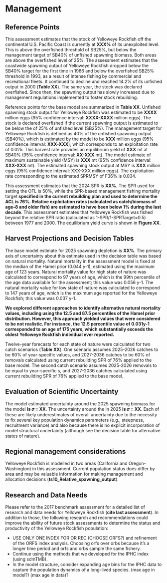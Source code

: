# Management 

## Reference Points

<!-- 1. Unfished spawning stock biomass, summary age biomass, and recruitment, along with unfished spawning stock output.  -->
<!-- 2. Reference points based on B40% for rockfish and round fish and on B25% for flatfish (spawning biomass and/or output, SPR, exploitation rate, equilibrium yield).  -->
<!-- 3.   Reference points based on default SPR proxy (spawning biomass and/or output, SPR, exploitation rate, equilibrium yield).  -->
<!-- 4. Reference points based on MSY (if estimated) (spawning biomass and/or output, SPR, exploitation rate, equilibrium yield).  -->
<!-- 5. Equilibrium yield curve showing various BMSY proxies.   -->

This assessment estimates that the stock of Yelloweye Rockfish off the continental U.S. Pacific Coast is currently at **XXX%** of its unexploited level. This is above the overfished threshold of SB25%, but below the management target of SB40% of unfished spawning biomass. Both areas are above the overfished level of 25%. The assessment estimates that the coastwide spawning output of Yelloweye Rockfish dropped below the SB40% target for the first time in 1986 and below the overfished SB25% threshold in 1993, as a result of intense fishing by commercial and recreational fleets. It continued to decline and reached 14.2% of its unfished output in 2000 (**Table XX**). The same year, the stock was declared overfished. Since then, the spawning output has slowly increased due to management regulations implemented to foster stock rebuilding.

Reference points for the base model are summarized in **Table XX**. Unfished spawning stock output for Yelloweye Rockfish was estimated to be **XXXX** million eggs (95% confidence interval: **XXXX-XXXX** million eggs). The stock is declared overfished if the current spawning output is estimated to be below the \gls{msst} of 25% of unfished level (SB25%). The management target for Yelloweye Rockfish is defined as 40% of the unfished spawning output (SB40%), which is estimated by the model to be **XXX** million eggs (95% confidence interval: **XXX-XXX**), which corresponds to an exploitation rate of 0.025. This harvest rate provides an equilibrium yield of **XXX** mt at SB40% (95% confidence interval: **XX-XXX** mt). The model estimate of maximum sustainable yield (MSY) is **XXX** mt (95% confidence interval: **XXX-XXX** mt). The estimated spawning stock output at MSY is **XXX** million eggs (95% confidence interval: XXX-XXX million eggs). The exploitation rate corresponding to the estimated SPRMSY of F36% is 0.034.

This assessment estimates that the 2024 SPR is **XX%**. The SPR used for setting the OFL is 50%, while the SPR-based management fishing mortality target **specified in the current rebuilding plan and used to determine the ACL is 76%. Relative exploitation rates (calculated as catch/biomass of age-8 and older fish) are estimated to have been below 1% during the last decade**. This assessment estimates that Yelloweye Rockfish was fished beyond the relative SPR ratio (calculated as 1-SPR/1-SPRTarget=0.5) between 1977 and 2000. The equilibrium yield curve is shown in **Figure XX**.

## Harvest Projections and Decision Tables

The base model estimate for 2025 spawning depletion is **XX%**. The primary axis of uncertainty about this estimate used in the decision table was based on natural mortality. Natural mortality in the assessment model is fixed at the median of the Hamel prior (0.044 y-1), estimated using the maximum age of 123 years. Natural mortality value for high state of nature was calculated to correspond to 97 years of age, which is the 99th percentile of the age data available for the assessment; this value was 0.056 y-1. The natural mortality value for low state of nature was calculated to correspond to 147 years of age, which is the maximum age reported for the Yelloweye Rockfish; this value was 0.037 y-1.

**We explored different approaches to identify alternative natural mortality values, including using the 12.5 and 87.5 percentiles of the Hamel prior distribution. However, this approach yielded values that were considered to be not realistic. For instance, the 12.5 percentile value of 0.031y-1 corresponded to an age of 175 years, which substantially exceeds the oldest Yelloweye Rockfish individual ever reported.**

Twelve-year forecasts for each state of nature were calculated for two catch scenarios (**Table XX**). One scenario assumes 2025-2026 catches to be 60% of year-specific \gls{acl} values, and 2027-2036 catches to be 60% of removals calculated using current rebuilding SPR of 76% applied to the base model. The second catch scenario assumes 2025-2026 removals to be equal to year-specific \gls{acl}s, and 2027-2036 catches calculated using current rebuilding SPR of 76% applied to the base model.

## Evaluation of Scientific Uncertainty

The model estimated uncertainty around the 2025 spawning biomass for the model **is 𝜎 = XX**. The uncertainty around the \gls{ofl} in 2025 **is 𝜎 = XX**. Each of these are likely underestimates of overall uncertainty due to the necessity to fix several key population dynamics parameters (e.g., steepness, recruitment variance) and also because there is no explicit incorporation of model structural uncertainty (although see the decision table for alternative states of nature).

## Regional management considerations

Yelloweye Rockfish is modelled in two areas (California and Oregon-Washington) in this assessment. Current population status does differ by area and may be valuable information for making management and allocation decisions (**ts10_Relative_spawning_output**).

## Research and Data Needs

<!-- 1. Describe progress on Research and Data Needs items identified in the most recent previous stock assessment document and associated STAR panel report.  -->
<!-- 2. Describe new research and data needs and specify their priority (high, medium, low).  -->

Please refer to the 2017 benchmark assessment for a detailed list of research and data needs for Yelloweye Rockfish (**cite last assessment**). In addition to those, the following research and recommendations could improve the ability of future stock assessments to determine the status and productivity of the Yelloweye Rockfish population:

-	USE ONLY ONE INDEX FOR OR REC (CHOOSE ORFS?) and refinement of the ORFS index analysis. Choosing orfs over orbs because it’s a longer time period and orfs and orbs sample the same fishery. 
-	Continue using the methods that we developed for the IPHC index (using sdmTMB).
-	In the model structure, consider expanding age bins for the IPHC data to capture the population dynamics of a long-lived species. (max age in model?) (max age in data)?